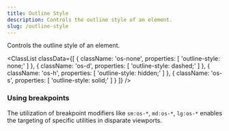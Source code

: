```yaml
---
title: Outline Style
description: Controls the outline style of an element.
slug: /outline-style
---
```



Controls the outline style of an element.

<ClassList
  classData={[
    {
      className: 'os-none',
      properties: [
        'outline-style: none;'
      ]
    },
    {
      className: 'os-d',
      properties: [
        'outline-style: dashed;'
      ]
    },
    {
      className: 'os-h',
      properties: [
        'outline-style: hidden;'
      ]
    },
    {
      className: 'os-s',
      properties: [
        'outline-style: solid;'
      ]
    }
  ]}
/>

### Using breakpoints

The utilization of breakpoint modifiers like `sm:os-*`, `md:os-*`, `lg:os-*` enables the targeting of specific utilities in disparate viewports.